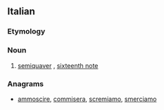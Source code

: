 ==Italian==

===Etymology===
{{prefix|semi|croma|lang=it}}

===Noun===
{{it-noun|f}}

# {{lb|it|music}} [[semiquaver]] {{qualifier|British}}, [[sixteenth note]] {{qualifier|US}}

===Anagrams===
* [[ammoscire#Italian|ammoscire]], [[commisera#Italian|commisera]], [[scremiamo#Italian|scremiamo]], [[smerciamo#Italian|smerciamo]]